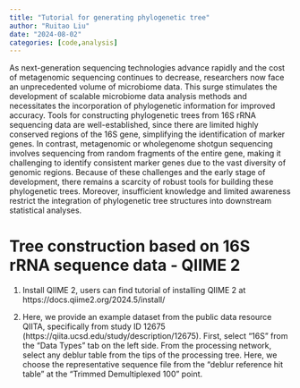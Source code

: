 ```yaml
---
title: "Tutorial for generating phylogenetic tree"
author: "Ruitao Liu"
date: "2024-08-02"
categories: [code,analysis]
---
```


As next-generation sequencing technologies advance rapidly and the cost of metagenomic sequencing continues to decrease, researchers now face an unprecedented volume of microbiome data. This surge stimulates the development of scalable microbiome data analysis methods and necessitates the incorporation of phylogenetic information for improved accuracy. Tools for constructing phylogenetic trees from 16S rRNA sequencing data are well-established, since there are limited highly conserved regions of the 16S gene, simplifying the identification of marker genes. In contrast, metagenomic or wholegenome shotgun sequencing involves sequencing from random fragments of the entire gene, making it challenging to identify consistent marker genes due to the vast diversity of genomic regions. Because of these challenges and the early stage of development, there remains a scarcity of robust tools for building these phylogenetic trees. Moreover, insufficient knowledge and limited awareness restrict the integration of phylogenetic tree structures into downstream statistical analyses.

# Tree construction based on 16S rRNA sequence data - QIIME 2

1.  Install QIIME 2, users can find tutorial of installing QIIME 2 at https://docs.qiime2.org/2024.5/install/

2.  Here, we provide an example dataset from the public data resource QIITA, specifically from study ID 12675 (https://qiita.ucsd.edu/study/description/12675). First, select "16S" from the "Data Types" tab on the left side. From the processing network, select any deblur table from the tips of the processing tree. Here, we choose the representative sequence file from the "deblur reference hit table" at the "Trimmed Demultiplexed 100" point.

``` bash
```
